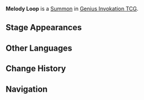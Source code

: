 {{Genius Invokation TCG Infobox
|title       = Melody Loop
|id          = 112011
|image       = Melody Loop Summon.png
|type        = Summon
|features    = Barbara
|createdby   = Let the Show Begin♪
|summontype  = Character Card Skill
|usage       = 2
|effect      = '''End Phase:''' Heal all your characters for 1 HP and your active character gains {{Color|Hydro Application}}.
}}
'''Melody Loop''' is a [[Summon]] in [[Genius Invokation TCG]].

==Stage Appearances==
{{Genius Invokation TCG Stage Appearances|createdby=Barbara (Character Card)}}

==Other Languages==
{{Other Languages
|en      = Melody Loop
|zhs     = 歌声之环
|zhs_rm  = Gēshēng zhī Huán
|zht     = 歌聲之環
|zht_rm  = Gēshēng zhī Huán
|zh_tl   = Ring of Singing
|ja      = 歌声の輪
|ja_rm   = Utagoe no Wa
|ja_tl   = Ring of Singing
|ko      = 노래의 고리
|ko_rm   = Norae-ui Gori
|ko_tl   = Ring of Song
|es      = Círculos melódicos|s1:círculos melódicos
|es_tl   = Melodic Circles
|fr      = Cercle de mélodie|s1:Cercles de mélodie|s2:cercle de mélodie|s3:cercles de mélodie
|fr_tl   = Melody Circle
|ru      = Кольцо мелодии
|ru_tl   = Melody Ring
|th      = Melody Loop
|vi      = Vòng Âm Thanh
|vi_tl   = 
|de      = Singender Kreis
|de_tl   = Singing Circle
|id      = Melody Loop
|pt      = Círculo Melódico
|pt_tl   = 
|tr      = Melodi Döngüsü
|tr_tl   = 
|it      = Cerchio melodioso
|it_tl   = Melodious Circle
}}

==Change History==
{{Change History|3.3}}

==Navigation==
{{Genius Invokation TCG Navbox|Summon}}
